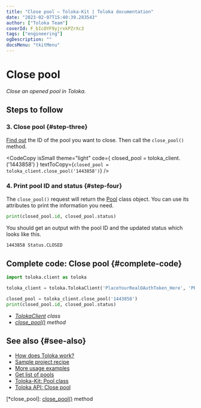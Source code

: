 ```yaml
---
title: "Close pool — Toloka-Kit | Toloka documentation"
date: "2023-02-07T15:40:39.283543"
author: ["Toloka Team"]
coverId: F_bIcOYF9yjrxkPZrXc3
tags: ["engineering"]
ogDescription: ""
docsMenu: "tkitMenu"
---
```



# Close pool

_Close an opened pool in Toloka._

## Steps to follow

<Import/>

<Instantiate/>

### 3. Close pool {#step-three}

[Find out](/docs/toloka-kit/recipes/get-pools) the ID of the pool you want to close. Then call the `close_pool()` method.

<CodeCopy
  isSmall
  theme="light"
  code={
    <HighlightChildren language="python">
      closed_pool = toloka_client.<Term term="close_pool"><ClosePool/></Term>('1443858')
    </HighlightChildren>
  }
  textToCopy={`closed_pool = toloka_client.close_pool('1443858')`}
/>

### 4. Print pool ID and status {#step-four}

The `close_pool()` request will return the [Pool](/docs/toloka-kit/reference/toloka.client.pool.Pool) class object. You can use its attributes to print the information you need.

```python
print(closed_pool.id, closed_pool.status)
```

You should get an output with the pool ID and the updated status which looks like this.

```bash
1443858 Status.CLOSED
```

## Complete code: Close pool {#complete-code}

```python
import toloka.client as toloka

toloka_client = toloka.TolokaClient('PlaceYourRealOAuthToken_Here', 'PRODUCTION')

closed_pool = toloka_client.close_pool('1443858')
print(closed_pool.id, closed_pool.status)
```

<Note mode="tip" title="List of classes and methods used in this recipe">

- _[TolokaClient](/docs/toloka-kit/reference/toloka.client.TolokaClient) class_
- _[close_pool()](/docs/toloka-kit/reference/toloka.client.TolokaClient.close_pool) method_

</Note>

## See also {#see-also}

- [How does Toloka work?](/docs/guide/overview)
- [Sample project recipe](/docs/toloka-kit/recipes/learn-basics)
- [More usage examples](/docs/toloka-kit/recipes/use-cases)
- [Get list of pools](/docs/toloka-kit/recipes/get-pools)
- [Toloka-Kit: Pool class](/docs/toloka-kit/reference/toloka.client.pool.Pool)
- [Toloka API: Close pool](https://toloka.ai/docs/api/api-reference/#post-/pools/-id-/close)

[*close_pool]: [close_pool()](/docs/toloka-kit/reference/toloka.client.TolokaClient.close_pool) method
